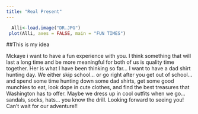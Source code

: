---
title: "Real Present"
---

```{r,echo=FALSE}
  Alli<-load.image("DR.JPG")
 plot(Alli, axes = FALSE, main = "FUN TIMES")

```

##This is my idea

Mckaye i want to have a fun experience with you. I think something that will last a long time and be more meaningful for both of us is quality time together. Her is what I have been thinking so far... I want to have a dad shirt hunting day. We either skip school... or go right after you get out of school... and spend some time hunting down some dad shirts, get some good munchies to eat, look dope in cute clothes, and find the best treasures that Washington has to offer. Maybe we dress up in cool outfits when we go... sandals, socks, hats... you know the drill. Looking forward to seeing you! Can't wait for our adventure!!




